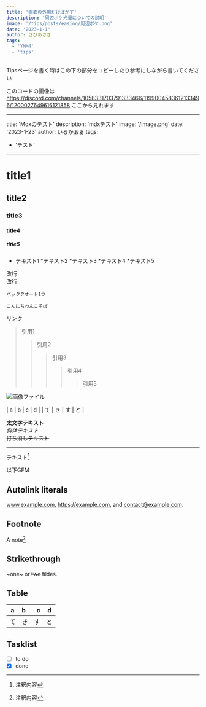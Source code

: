 ```yaml
---
title: '画面の外側だけぼかす'
description: '周辺ボケ光量についての説明'
image: '/tips/posts/easing/周辺ボケ.png'
date: '2023-1-1'
author: さびあさぎ
tags:
  - 'YMM4'
  - 'tips'
---
```


Tipsページを書く時はこの下の部分をコピーしたり参考にしながら書いてください

このコードの画像は
https://discord.com/channels/1058331703791333466/1199004583612133496/1200027649616121858
ここから見れます

---
title: 'Mdxのテスト'
description: 'mdxテスト'
image: '/image.png'
date: '2023-1-23'
author: いるかぁぁ
tags:
  - 'テスト'
---

# title1
## title2
### title3
#### title4
##### title5

* テキスト1
  *テキスト2
    *テキスト3
	  *テキスト4
	    *テキスト5

改行  
改行  

`バッククオート1つ`

```mdx:タイトル
こんにちわんこそば
```

[リンク](https://ymm4-info.vercel.app/)

> 引用1
>> 引用2
>>> 引用3
>>>> 引用4
>>>>> 引用5

![画像ファイル](/assets/image.png)

| a | b  |  c |  d  |
| て | き | す | と |

**太文字テキスト**  
*斜体テキスト*  
~~打ち消しテキスト~~  

***

テキスト[^1]  
[^1]: 注釈内容



以下GFM

## Autolink literals

www.example.com, https://example.com, and contact@example.com.

## Footnote

A note[^1]

[^1]: ノート.

## Strikethrough

~one~ or ~~two~~ tildes.

## Table

| a | b  |  c |  d  |
| - | :- | -: | :-: |
| て | き | す | と |

## Tasklist

* [ ] to do
* [x] done
